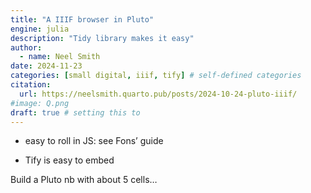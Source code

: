 ```yaml
---
title: "A IIIF browser in Pluto"
engine: julia
description: "Tidy library makes it easy"
author:
  - name: Neel Smith
date: 2024-11-23
categories: [small digital, iiif, tify] # self-defined categories
citation: 
  url: https://neelsmith.quarto.pub/posts/2024-10-24-pluto-iiif/ 
#image: Q.png
draft: true # setting this to
---
```



- easy to roll in JS: see Fons' guide

- Tify is easy to embed

Build a Pluto nb with about 5 cells...